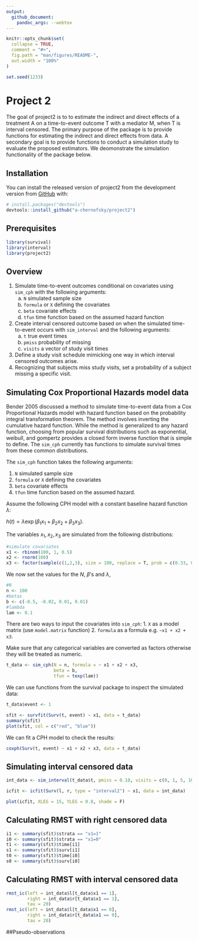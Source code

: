 ```yaml
---
output: 
  github_document:
    pandoc_args: --webtex
---
```


<!-- README.md is generated from README.Rmd. Please edit that file -->

```r
knitr::opts_chunk$set(
  collapse = TRUE,
  comment = "#>",
  fig.path = "man/figures/README-",
  out.width = "100%"
)

set.seed(1233)
```

# Project 2

<!-- badges: start -->
<!-- badges: end -->

The goal of project2 is to to estimate the indirect and direct effects of a treatment A on a time-to-event outcome T with a mediator M, when T is interval censored. The primary purpose of the package is to provide functions for estimating the indirect and direct effects from data. A secondary goal is to provide functions to conduct a simulation study to evaluate the proposed estimators. We deomonstrate the simulation functionality of the package below.

## Installation

You can install the released version of project2 from the development version from [GitHub](https://github.com/) with:

``` r
# install.packages("devtools")
devtools::install_github("a-chernofsky/project2")
```

## Prerequisites

```r

library(survival)
library(interval)
library(project2)

```

## Overview

1.  Simulate time-to-event outcomes conditional on covariates using `sim_cph` with the following arguments: 
    a. `N` simulated sample size 
    b. `formula` or `X` defining the covariates 
    c. `beta` covariate effects  
    d. `tfun` time function based on the assumed hazard function
2.  Create interval censored outcome based on when the simulated time-to-event occurs with `sim_interval` and the following arguments: 
    a. `t` true event times
    b. `pmiss` probability of missing 
    c. `visits` a vector of study visit times
2.  Define a study visit schedule mimicking one way in which interval censored outcomes arise.
3.  Recognizing that subjects miss study visits, set a probability of a subject missing a specific visit.

## Simulating Cox Proportional Hazards model data

Bender 2005 discussed a method to simulate time-to-event data from a Cox Proportional Hazards model with hazard function based on the probability integral transformation theorem. The method involves inverting the cumulative hazard function. While the method is generalized to any hazard function, choosing from popular survival distributions such as exponential, weibull, and gompertz provides a closed form inverse function that is simple to define. The `sim_cph` currently has functions to simulate survival times from these common distributions. 

The `sim_cph` function takes the following arguments:

1. `N` simulated sample size 
2. `formula` or `X` defining the covariates 
3. `beta` covariate effects  
4. `tfun` time function based on the assumed hazard.

Assume the following CPH model with a constant baseline hazard function $\lambda$:

$h(t) = \lambda \exp(\beta_1 x_1 + \beta_2 x_2 + \beta_3 x_3).$

The variables $x_1, x_2, x_3$ are simulated from the following distributions:

```r
#simulate covariates
x1 <- rbinom(100, 1, 0.5)
x2 <- rnorm(100)
x3 <- factor(sample(c(1,2,3), size = 100, replace = T, prob = c(0.33, 0.33, 0.33)))
```

We now set the values for the $N$, $\beta$'s and $\lambda$, 

```r
#N
n <- 100
#betas
b <- c(-0.5, -0.02, 0.01, 0.01)
#lambda
lam <- 0.1

```

There are two ways to input the covariates into `sim_cph`:
1.  `X` as a model matrix (use `model.matrix` function)
2.  `formula` as a formula e.g. `~x1 + x2 + x3`.

Make sure that any categorical variables are converted as factors otherwise they will be treated as numeric.

```r

t_data <- sim_cph(N = n, formula = ~ x1 + x2 + x3, 
                  beta = b, 
                  tfun = texp(lam))
```

We can use functions from the survival package to inspect the simulated data:

```r

t_data$event <- 1

sfit <- survfit(Surv(t, event) ~ x1, data = t_data)
summary(sfit)
plot(sfit, col = c("red", "blue"))

```

We can fit a CPH model to check the results:

```r
coxph(Surv(t, event) ~ x1 + x2 + x3, data = t_data)
```


## Simulating interval censored data

```r

int_data <- sim_interval(t_data$t, pmiss = 0.10, visits = c(0, 1, 5, 10, 15, 20))

icfit <- icfit(Surv(l, r, type = "interval2") ~ x1, data = int_data)

plot(icfit, XLEG = 15, YLEG = 0.8, shade = F)
```


## Calculating RMST with right censored data

```r

i1 <- summary(sfit)$strata == "x1=1"
i0 <- summary(sfit)$strata == "x1=0"
t1 <- summary(sfit)$time[i1]
s1 <- summary(sfit)$surv[i1]
t0 <- summary(sfit)$time[i0]
s0 <- summary(sfit)$surv[i0]

```


## Calculating RMST with interval censored data

```r

rmst_ic(left = int_data$l[t_data$x1 == 1], 
        right = int_data$r[t_data$x1 == 1], 
        tau = 20)
rmst_ic(left = int_data$l[t_data$x1 == 0], 
        right = int_data$r[t_data$x1 == 0], 
        tau = 20)

```

##Pseudo-observations
